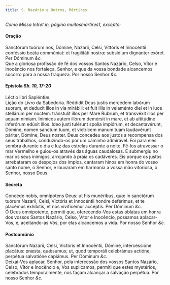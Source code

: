 ```yaml
---
title: S. Nazário e Outros, Mártires
---
```


<em>Como Missa Intret in, página muitosmartires1, excepto:</em>

<h4 class="text-center">Oração</h4>
<div class="grid grid-cols-2 gap-5">
  <span class="text-justify">
    Sanctórum tuórum nos, Dómine, Nazarii, Celsi, Vittóris et Innocéntii
    conféssio beáta commúniat: et fragilitáti nostræ subsídium dignánter exóret.
    Per Dóminum <em>&c.</em>
  </div>
  <span class="text-justify">
    Que a gloriosa profissão de fé dos vossos Santos Nazário, Celso, Vítor e
    Inocêncio nos fortaleça, Senhor, e que da vossa bondade alcancemos socorro
    para a nossa fraqueza. Por nosso Senhor <em>&c.</em>
  </span>
</div>

<h4 class="text-center">
  Epístola <em>Sb. 10, 17-20</em>
</h4>
<div class="grid grid-cols-2 gap-5">
  <span class="text-justify">Léctio libri Sapiéntiæ.</div>
  <span class="text-justify">Lição do Livro da Sabedoria.</div>
  <span class="text-justify">
    Réddidit Deus justis mercédem labórum suorum, et deduxit illos in via
    mirábili: et fuit illis in velaménto diei et in luce stellárum per noctem:
    tránstulit illos per Mare Rubrum, et transvéxit illos per aquam nímiam.
    Inimícos autem illórum demérsit in mare, et ab altitúdine inferórum edúxit
    illos. Ideo justi tulérunt spolia impiórum, et decantavérunt, Dómine, nomen
    sanctum tuum, et victrícem manum tuam laudavérunt páriter, Dómine, Deus
    noster.
  </div>
  <span class="text-justify">
    Deus concedeu aos justos a recompensa dos seus trabalhos, conduzindo-os por
    um caminho admirável. Foi para eles sombra durante o dia e luz das estrelas
    durante a noite. Fê-los atravessar o mar Vermelho e guiou-os através das
    águas caudalosas. E submergiu no mar os seus inimigos, arrojando à praia os
    cadáveres. Eis porque os justos arrebataram os despojos dos ímpios, cantaram
    hinos em honra do vosso santo nome, ó Senhor, e louvaram em harmonia a vossa
    mão vitoriosa, ó Senhor, nosso Deus.
  </span>
</div>

<h4 class="text-center">Secreta</h4>
<div class="grid grid-cols-2 gap-5">
  <span class="text-justify">
    Concéde nobis, omnípotens Deus: ut his munéribus, quæ in sanctórum tuórum
    Nazarii, Celsi, Victóris et Innocéntii honóre deférimus, et te placémus
    exhíbitis, et nos vivificémur accéptis. Per Dóminum <em>&c.</em>
  </div>
  <span class="text-justify">
    Ó Deus omnipotente, permiti que, oferecendo-Vos estas oblatas em honra dos
    vossos Santos Nazário, Celso, Vítor e Inocêncio, possamos aplacar-Vos, e,
    aceitando-as Vós, por elas alcancemos a vida. Por nosso Senhor <em>&c.</em>
  </span>
</div>

<h4 class="text-center">Postcomúnio</h4>
<div class="grid grid-cols-2 gap-5">
  <span class="text-justify">
    Sanctórum Nazárii, Celsi, Victóris et Innocéntii, Dómine, intercessióne
    placátus: præsta, quǽsumus; ut, quod temporáli celebrámus actióne, perpétua
    salvatióne capiámus. Per Dóminum <em>&c.</em>
  </div>
  <span class="text-justify">
    Deixai-Vos aplacar, Senhor, pela intercessão dos vossos Santos Nazário,
    Celso, Vítor e Inocêncio e, Vos suplicamos, permiti que estes mystérios,
    celebrados temporalmente, nos façam alcançar a salvação perpétua. Por nosso
    Senhor <em>&c.</em>
  </span>
</div>
